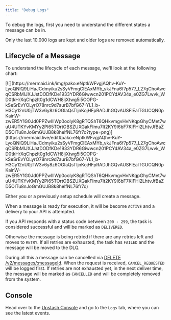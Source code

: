 ```yaml
---
title: "Debug Logs"
---
```


To debug the logs, first you need to understand the different states a message can
be in.

Only the last 10.000 logs are kept and older logs are removed automatically.

## Lifecycle of a Message

To understand the lifecycle of each message, we'll look at the following chart:

<Frame>
[![](https://mermaid.ink/img/pako:eNptkWFvgjAQhv-KuY-LyoQNlQ9LiHaJCdmyiku2sSyVFmgClEAxMYb_vkJFna6f7p577_L27gChoAwcqCSRbMlJXJJstDODfKDe1933YDR6Giwwcn201PCYdAV34a_e0ZG7Lwvk_WD0tkHrXqChpzIt0g1dCWH8ijXtwg5i5OOPG-kSeSrEvYOLyrO78nrc9d7aurB7bfG67-YL1_b-H3Cy12nU0jTW3v6y8z6OGIaQsTIjnKojHFpRADJhGQvAUSFlEalTGUCQN0pKainW-zwER5Y1G0Jd0PPZwIlIWp0oolyK8gRTQShT6QHkvmgvHvNKqpGhyCMet7wuU4UTKYvKMYy2PI65TOrtOBSZUXGakFImu7lt2KY9I6bF7KlFHi2LhtvJfBaZD5OITu8nJoGmGUJB8k8helfNL76fr7o?type=png)](https://mermaid.live/edit#pako:eNptkWFvgjAQhv-KuY-LyoQNlQ9LiHaJCdmyiku2sSyVFmgClEAxMYb_vkJFna6f7p577_L27gChoAwcqCSRbMlJXJJstDODfKDe1933YDR6Giwwcn201PCYdAV34a_e0ZG7Lwvk_WD0tkHrXqChpzIt0g1dCWH8ijXtwg5i5OOPG-kSeSrEvYOLyrO78nrc9d7aurB7bfG67-YL1_b-H3Cy12nU0jTW3v6y8z6OGIaQsTIjnKojHFpRADJhGQvAUSFlEalTGUCQN0pKainW-zwER5Y1G0Jd0PPZwIlIWp0oolyK8gRTQShT6QHkvmgvHvNKqpGhyCMet7wuU4UTKYvKMYy2PI65TOrtOBSZUXGakFImu7lt2KY9I6bF7KlFHi2LhtvJfBaZD5OITu8nJoGmGUJB8k8helfNL76fr7o)
</Frame>

Either you or a previously setup schedule will create a message.

When a message is ready for execution, it will be become `ACTIVE` and a delivery to
your API is attempted.

If you API responds with a status code between `200 - 299`, the task is
considered successful and will be marked as `DELIVERED`.

Otherwise the message is being retried if there are any retries left and moves to `RETRY`. If all retries are exhausted, the task has `FAILED` and the message will be moved to the DLQ.

During all this a message can be cancelled via [DELETE /v2/messages/:messageId](http://docs.upstash.com/qstash/api/messages/cancel). When the request is received, `CANCEL_REQUESTED` will be logged first.
If retries are not exhausted yet, in the next deliver time, the message will be marked as `CANCELLED` and will be completely removed from the system.

## Console

Head over to the [Upstash Console](https://console.upstash.com/qstash) and go to
the `Logs` tab, where you can see the latest events.
